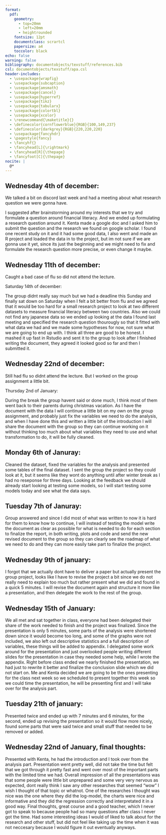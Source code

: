 ```yaml
---
format: 
  pdf:
    geometry:
      - top=20mm
      - left=20mm
      - heightrounded
    fontsize: 12pt
    documentclass: scrartcl
    papersize: a4
    toccolor: black
echo: false
warning: false
bibliography: documentobjects/texstuff/references.bib
csl: documentobjects/texstuff/apa.csl
header-includes:
  - \usepackage{wrapfig}
  - \usepackage{subcaption}
  - \usepackage{amsmath}
  - \usepackage{cancel}
  - \usepackage{hyperref}
  - \usepackage{tikz}
  - \usepackage{tabularx}
  - \usepackage{colortbl}
  - \usepackage{xcolor}
  - \renewcommand{\maketitle}{}
  - \definecolor{cornflowerblue}{RGB}{100,149,237}
  - \definecolor{darkgrey}{RGB}{220,220,220}
  - \usepackage{fancyhdr}
  - \pagestyle{fancy}
  - \fancyhf{} 
  - \fancyhead[L]{\rightmark}
  - \fancyhead[R]{\thepage}
  - \fancyfoot[C]{\thepage}
nocite: |
  @*
---
```


\newgeometry{left=0cm, right=0cm, top=0cm, bottom=0cm}
\vspace*{0.5cm}
\begin{flushleft}
    \vspace*{0.5cm}
    \hspace*{2.5cm}\large{\color{black}\textbf Waseda University \\[0.2em]
    \hspace*{2.5cm}\color{black}\fontsize{10}{13.2}\selectfont School of Political Science and Economics \\[0.5em]
    \hspace*{2.5cm}\large{\color{black}\textbf{Research Diary}}  \\[0.5em]
\hspace*{2.5cm}\color{black}\fontsize{11}{13.2}\selectfont Daniel Fabio Groth, student ID: 1A249134-9 \\[0.5em]
    \hspace*{2.5cm}\color{black}\fontsize{11}{13.2}\selectfont Quantitative Analysis, Fall 2024 \\[0.5em]
    \hspace*{2.0cm}
    \par}
    \in
    \begin{tikzpicture}[remember picture, overlay]
    \node[anchor=center, inner sep=0] at (current page.center) {\includegraphics[width=\paperwidth]{documentobjects/texstuff/front.jpg}};
\end{tikzpicture}

\end{flushleft} 
\restoregeometry
\newpage

## Wednesday 4th of december:

We talked a bit on discord last week and had a meeting about what research question we were gonna have.

I suggested after brainstorming around my interests that we try and formulate a question around financial literacy. And we ended up formulating a research question around it. Kenta made a google doc and I asked him to submit the question and the research we found on google scholar. I found one recent study on it and it had some good data, I also went and made an R project and loaded the data in to the project, but im not sure if we are gonna use it yet, since its just the beginning and we might need to fix and formulate the research question more precise, or even change it maybe.

## Wednesday 11th of december:

Caught a bad case of flu so did not attend the lecture.

Saturday 14th of december:

The group didnt really say much but we had a deadline this Sunday and finally sat down on Saturday when I felt a bit better from flu and we agreed that it would be too hard for a small research project to look at two different datasets to measure financial literacy between two countries. Also we could not find any japanese data so we ended up looking at the data I found last meeting and specified the research question thourougly so that it fitted with what data we had and we made some hypotheses for now, not sure what we are going to end up with. I think all three are good to be honest. I mashed it up fast in Rstudio and sent it to the group to look after I finished writing the document, they agreed it looked good so far and then I submitted it.

## Wednesday 22nd of december:

Still had flu so didnt attend the lecture. But I worked on the group assignment a little bit.

Thursday 2nd of January:

During the break the group havent said or done much, I think most of them went back to their parents during christmas vacation. As I have the document with the data I will continue a little bit on my own on the group assignment, and probably just fix the variables we need to do the analysis, and when I have done this and written a little bit of the introduction I will share the document with the group so they can continue working on it without thinking too much about what variables they need to use and what transformation to do, it will be fully cleaned.

## Monday 6th of Januray:

Cleaned the dataset, fixed the variables for the analysis and presented some tables of the final dataset. I sent the group the project so they could look at it, but it seems like they wont do anything until after winter break as I had no reseponse for three days. Looking at the feedback we should already start looking at testing some models, so I will start testing some models today and see what the data says.

## Tuesday 7th of Januray:

Group answered and since I did most of what was written to now it is hard for them to know how to continue, I will instead of testing the model write the document as clear as possible for what is needed to do for each section to finalize the report, in both writing, plots and code and send the new revised document to the group so they can clearly see the roadmap of what we need to do and they can more easily take part to finalize the project.

## Wednesday 9th of january:

I forgot that we actually dont have to deliver a paper but actually present the group project, looks like I have to revise the project a bit since we do not really need to explain too much but rather present what we did and found in a quick 5 minutes. I will revise the document again and structure it more like a presentation, and then delegate the work to the rest of the group.

## Wednesday 15th of January:

We all met and sat together in class, everyone had been delegated their share of the work needed to finish and the project was finalized. Since the presentation is only 5 minutes, some parts of the analysis were shortened down since it would become too long, and some of the graphs were not included, we also left out descriptive statistics and a full description of variables, these things will be added to appendix. I delegated some work around for the presentation and just overlooked people writing different slides for the presentation in case they needed some help, while I wrote the appendix. Right before class ended we nearly finished the presentation, we had just to rewrite it better and finalize the conclusion slide which we did not start on. Me and Kenta decided we are going to be the ones presenting for the class next week so we scheduled to present together this week so we could time the presentation, he will be presenting first and I will take over for the analysis part.

## Tuesday 21th of january:

Presented twice and ended up with 7 minutes and 6 minutes, for the second, ended up revising the presentation so it would flow more nicely, found some parts that were said twice and small stuff that needed to be removed or added.

## Wednesday 22nd of January, final thoughts:

Presented with Kenta, he had the introduction and I took over from the analysis part. Presentation went pretty well, did not take the time but felt that we got through it pretty fast and went over most of the important parts with the limited time we had. Overall impression of all the presentations was that some people were little bit unprepared and some very very nervous as expected, dont really think I saw any other researches that seemed "wow" I wish I thought of that topic or whatnot. One of the researches I thought was nice was the one where they did the log-model, the charts were nice and informative and they did the regression correctly and interpretated it in a good way. Final thoughts, great course and a good teacher, which I never got to speak to because people had so many questions after class I never got the time. Had some interesting ideas I would of liked to talk about for the research and other stuff, but did not feel like taking up the time when it was not neccesary because I would figure it out eventually anyways.
